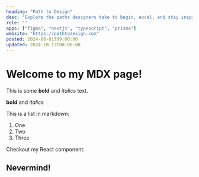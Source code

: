 ```yaml
---
heading: "Path to Design"
desc: "Explore the paths designers take to begin, excel, and stay inspired."
role: ""
apps: ["figma", "nextjs", "typescript", "prisma"]
website: "https://pathtodesign.com"
posted: 2024-08-01T09:00:00
updated: 2024-10-13T08:00:00
---
```


# Welcome to my MDX page!

This is some **bold** and _italics_ text.

**bold** and _italics_

This is a list in markdown:

1. One
2. Two
3. Three

Checkout my React component:

## Nevermind!
